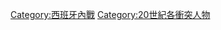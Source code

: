 {{Commonscat|People associated with the Spanish Civil War}}

[[Category:西班牙內戰|Category:西班牙內戰]]
[[Category:20世紀各衝突人物|Category:20世紀各衝突人物]]